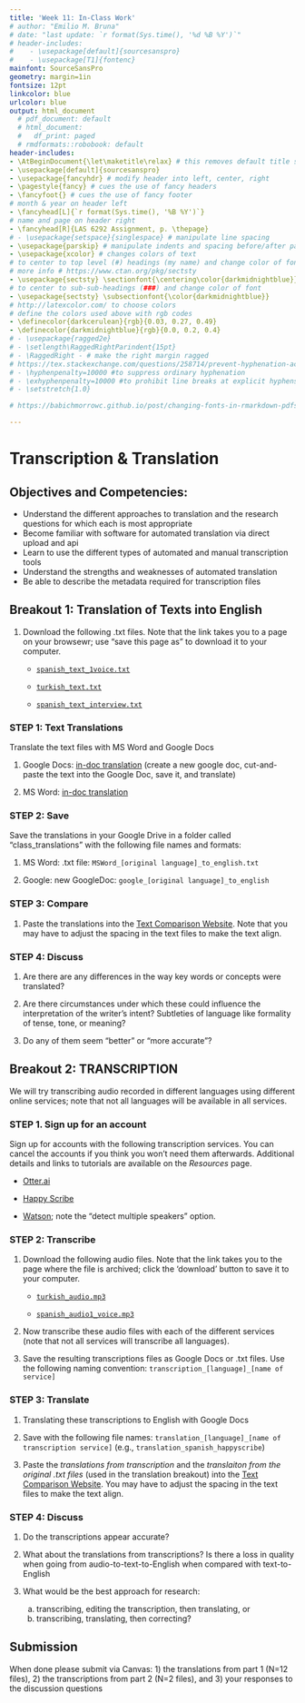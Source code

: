 ```yaml
---
title: 'Week 11: In-Class Work'
# author: "Emilio M. Bruna"
# date: "last update: `r format(Sys.time(), '%d %B %Y')`"
# header-includes:
#    - \usepackage[default]{sourcesanspro}
#    - \usepackage[T1]{fontenc}
mainfont: SourceSansPro
geometry: margin=1in
fontsize: 12pt
linkcolor: blue
urlcolor: blue
output: html_document
  # pdf_document: default
  # html_document:
  #   df_print: paged
  # rmdformats::robobook: default
header-includes:
- \AtBeginDocument{\let\maketitle\relax} # this removes default title section
- \usepackage[default]{sourcesanspro}
- \usepackage{fancyhdr} # modify header into left, center, right
- \pagestyle{fancy} # cues the use of fancy headers
- \fancyfoot{} # cues the use of fancy footer
# month & year on header left
- \fancyhead[L]{`r format(Sys.time(), '%B %Y')`} 
# name and page on header right
- \fancyhead[R]{LAS 6292 Assignment, p. \thepage} 
# - \usepackage{setspace}{singlespace} # manipulate line spacing 
- \usepackage{parskip} # manipulate indents and spacing before/after paragraphs 
- \usepackage{xcolor} # changes colors of text
# to center to top level (#) headings (my name) and change color of font
# more info # https://www.ctan.org/pkg/sectsty
- \usepackage{sectsty} \sectionfont{\centering\color{darkmidnightblue}}
# to center to sub-sub-headings (###) and change color of font
- \usepackage{sectsty} \subsectionfont{\color{darkmidnightblue}}
# http://latexcolor.com/ to choose colors
# define the colors used above with rgb codes
- \definecolor{darkcerulean}{rgb}{0.03, 0.27, 0.49}
- \definecolor{darkmidnightblue}{rgb}{0.0, 0.2, 0.4}
# - \usepackage{ragged2e}
# - \setlength\RaggedRightParindent{15pt}
# - \RaggedRight - # make the right margin ragged
# https://tex.stackexchange.com/questions/258714/prevent-hyphenation-across-lines-enforce-right-margin
# - \hyphenpenalty=10000 #to suppress ordinary hyphenation
# - \exhyphenpenalty=10000 #to prohibit line breaks at explicit hyphens.
# - \setstretch{1.0}

# https://babichmorrowc.github.io/post/changing-fonts-in-rmarkdown-pdfs/

---
```


<!-- Note: to rendr as pdf delete the \newline -->
<!-- # **LAS 6292 WEEK 2 ASSIGNMENT: Data Storage and Backup**  -->
 
# Transcription & Translation

## Objectives and Competencies:   

  * Understand the different approaches to translation and the research questions for which each is most appropriate
  * Become familiar with software for automated translation via direct upload and api
  * Learn to use the different types of automated and manual transcription tools
  * Understand the strengths and weaknesses of automated translation 
  * Be able to describe the metadata required for transcription files
  
## **Breakout 1:** Translation of Texts into English

1. Download the following .txt files. Note that the link takes you to a page on your browsewr; use "save this page as" to download it to your computer. 

    * [`spanish_text_1voice.txt`](https://raw.githubusercontent.com/BrunaLab/LAS6292_DataManagement/master/static/course-materials/class-sessions/11-transcription-translation/translation_text/spanish_text_1voice.txt)

    * [`turkish_text.txt`](https://raw.githubusercontent.com/BrunaLab/LAS6292_DataManagement/master/static/course-materials/class-sessions/11-transcription-translation/translation_text/turkish_text.txt)

    * [`spanish_text_interview.txt`](https://raw.githubusercontent.com/BrunaLab/LAS6292_DataManagement/master/static/course-materials/class-sessions/11-transcription-translation/translation_text/spanish_text_interview.txt)

<!-- [`spanish_text_interview.txt`] -->

### STEP 1: Text Translations

Translate the text files with MS Word and Google Docs  

1. Google Docs: [in-doc translation](https://support.google.com/docs/answer/187189?co=GENIE.Platform%3DDesktop&hl=en) (create a new google doc, cut-and-paste the text into the Google Doc, save it, and translate)

2. MS Word: [in-doc translation](https://support.microsoft.com/en-us/topic/translate-text-into-a-different-language-287380e4-a56c-48a1-9977-f2dca89ce93f) 


### STEP 2: Save

Save the translations in your Google Drive in a folder called "class_translations" with the following file names and formats:

1. MS Word: .txt file: `MSWord_[original language]_to_english.txt`  

1. Google: new GoogleDoc: `google_[original language]_to_english`

### STEP 3: Compare

1. Paste the translations into the [Text Comparison Website](https://www.diffchecker.com/diff). Note that you may have to adjust the spacing in the text files to make the text align.  

### STEP 4: Discuss  

1. Are there are any differences in the way key words or concepts were translated? 

2. Are there circumstances under which these could influence the interpretation of the writer's intent? Subtleties of language like formality of tense, tone, or meaning?

3. Do any of them seem "better" or "more accurate"? 


## **Breakout 2:** TRANSCRIPTION 

We will try transcribing audio recorded in different languages using different online services; note that not all languages will be available in all services. 

### STEP 1. Sign up for an account 

Sign up for accounts with the following transcription services. You can cancel the accounts if you think you won't need them afterwards. Additional details and links to tutorials are available on the _Resources_ page.

  * [Otter.ai](https://otter.ai/login)
    
  * [Happy Scribe](https://www.happyscribe.com/)
    
  * [Watson](https://speech-to-text-demo.ng.bluemix.net/); note the "detect multiple speakers" option. 
    
### STEP 2: Transcribe 

1. Download the following audio files. Note that the link takes you to the page where the file is archived; click the 'download' button to save it to your computer.

    * [`turkish_audio.mp3`](https://github.com/BrunaLab/LAS6292_DataManagement/blob/37ebab30eb5744a2a501572cd3b7fc2772009a34/static/course-materials/class-sessions/11-transcription-translation/translation_audio/turkish_audio.mp3)  

    * [`spanish_audio1_voice.mp3`](https://github.com/BrunaLab/LAS6292_DataManagement/blob/master/static/course-materials/class-sessions/11-transcription-translation/translation_audio/spanish_audio_1voice.mp3)  

<!-- 1. `portuguese_audio.mp3`  -->

<!-- indonesian_audio.mp3 -->
<!-- mandarin1_audio.mp3 -->
<!-- mandarin2_audio.mp3 -->
<!-- english_audio.mp3   -->


2. Now transcribe these audio files with each of the different services (note that not all services will transcribe all languages). 

3. Save the resulting transcriptions files as Google Docs or .txt files. Use the following naming convention: `transcription_[language]_[name of service]`  


### STEP 3: Translate

1. Translating these transcriptions to English with Google Docs 

2. Save with the following file names: `translation_[language]_[name of transcription service]` (e.g., `translation_spanish_happyscribe`)  

3. Paste the *translations from transcription* and the *translaiton from the original .txt files* (used in the translation breakout) into the [Text Comparison Website](https://www.diffchecker.com/diff). You may have to adjust the spacing in the text files to make the text align. 

### STEP 4: Discuss

1. Do the transcriptions appear accurate? 

2. What about the translations from transcriptions? Is there a loss in quality when going from audio-to-text-to-English when compared with text-to-English

3. What would be the best approach for research: 

    a. transcribing, editing the transcription, then translating, or 
    b. transcribing, translating, then correcting? 
    
    
    
## Submission

When done please submit via Canvas: 
1) the translations from part 1 (N=12 files),
2) the transcriptions from part 2 (N=2 files), and
3) your responses to the discussion questions

